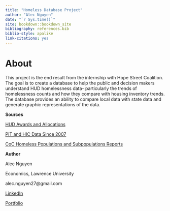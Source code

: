 ```yaml
--- 
title: "Homeless Database Project"
author: "Alec Nguyen"
date: "`r Sys.time()`"
site: bookdown::bookdown_site
bibliography: references.bib
biblio-style: apalike
link-citations: yes
---
```


# About {-}

This project is the end result from the internship with Hope Street Coalition.
The goal is to create a database to help the public and decision makers understand HUD homelessness data- particularly the trends of homelessness counts and how they compare with housing inventory trends. The database provides an ability to compare local data with state data and generate graphic representations of the data.

**Sources**

[HUD Awards and Allocations](https://www.hudexchange.info/grantees/allocations-awards/)

[PIT and HIC Data Since 2007](https://www.hudexchange.info/resource/3031/pit-and-hic-data-since-2007/)

[CoC Homeless Populations and Subpopulations Reports](https://www.hudexchange.info/programs/coc/coc-homeless-populations-and-subpopulations-reports/)


**Author**

Alec Nguyen

Economics, Lawrence University

alec.nguyen27@gmail.com

[LinkedIn](https://www.linkedin.com/in/alec-nguyen-about/)

[Portfolio](https://alecng27.github.io/Portfolio/)



